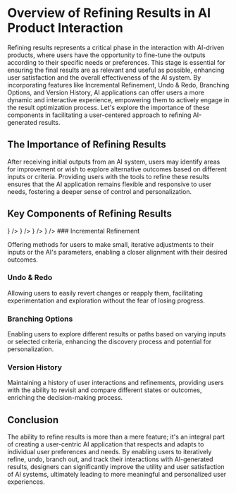 
# Overview of Refining Results in AI Product Interaction

Refining results represents a critical phase in the interaction with AI-driven products, where users have the opportunity to fine-tune the outputs according to their specific needs or preferences. This stage is essential for ensuring the final results are as relevant and useful as possible, enhancing user satisfaction and the overall effectiveness of the AI system. By incorporating features like Incremental Refinement, Undo & Redo, Branching Options, and Version History, AI applications can offer users a more dynamic and interactive experience, empowering them to actively engage in the result optimization process. Let's explore the importance of these components in facilitating a user-centered approach to refining AI-generated results.

## The Importance of Refining Results

After receiving initial outputs from an AI system, users may identify areas for improvement or wish to explore alternative outcomes based on different inputs or criteria. Providing users with the tools to refine these results ensures that the AI application remains flexible and responsive to user needs, fostering a deeper sense of control and personalization.

## Key Components of Refining Results

<Cards num={2}>
  <Card
    href='/refining-results/incremental-refinement/'
    title='Incremental Refinement'
    icon={<ArrowTrendUp />}
  />
  <Card
    href='/refining-results/undo-redo/'
    title='Undo & Redo'
    icon={<ArrowPath />}
  />
  <Card
    href='/refining-results/branching-options/'
    title='Branching Options'
    icon={<Hashtag />}
  />
  <Card
    href='/refining-results/version-history/'
    title='Version History'
    icon={<Clock />}
  />
</Cards>
### Incremental Refinement

Offering methods for users to make small, iterative adjustments to their inputs or the AI's parameters, enabling a closer alignment with their desired outcomes.

### Undo & Redo

Allowing users to easily revert changes or reapply them, facilitating experimentation and exploration without the fear of losing progress.

### Branching Options

Enabling users to explore different results or paths based on varying inputs or selected criteria, enhancing the discovery process and potential for personalization.

### Version History

Maintaining a history of user interactions and refinements, providing users with the ability to revisit and compare different states or outcomes, enriching the decision-making process.

## Conclusion

The ability to refine results is more than a mere feature; it's an integral part of creating a user-centric AI application that respects and adapts to individual user preferences and needs. By enabling users to iteratively refine, undo, branch out, and track their interactions with AI-generated results, designers can significantly improve the utility and user satisfaction of AI systems, ultimately leading to more meaningful and personalized user experiences.
